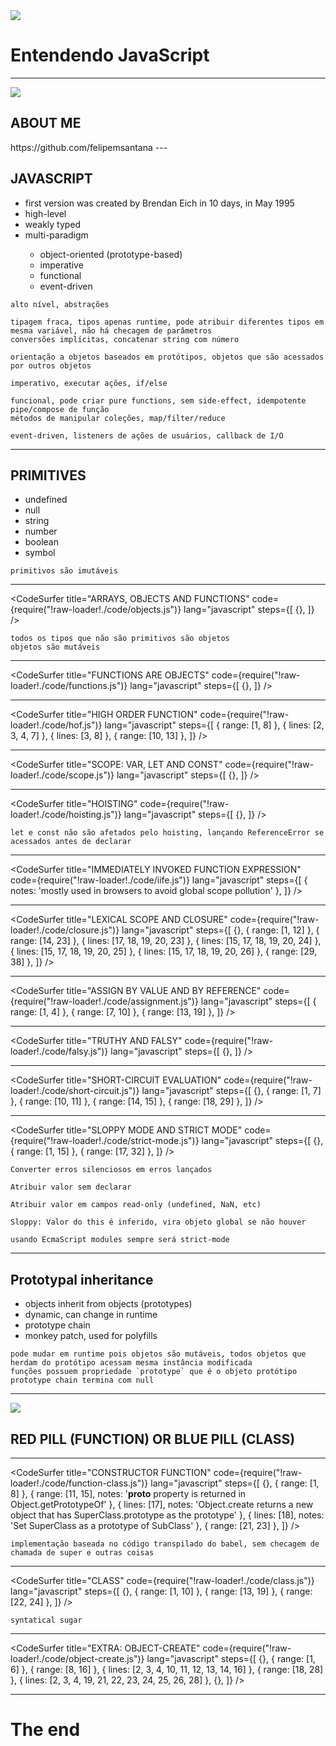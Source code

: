 

<Image src='/logo.png' size='600px auto'>
  <h1>Entendendo JavaScript</h1>
</Image>

---

<Image src='/me.jpg' size='500px auto'>
  <h2>ABOUT ME</h2>
  https://github.com/felipemsantana
</Image>
---

## JAVASCRIPT
<ul style={{ textAlign: 'left' }}>
  <li>first version was created by Brendan Eich in 10 days, in May 1995</li>
  <li>high-level</li>
  <li>weakly typed</li>
  <li>multi-paradigm</li>
  <ul>
    <li>object-oriented (prototype-based)</li>
    <li>imperative</li>
    <li>functional</li>
    <li>event-driven</li>
  </ul>
</ul>

```notes
alto nível, abstrações

tipagem fraca, tipos apenas runtime, pode atribuir diferentes tipos em mesma variável, não há checagem de parâmetros
conversões implícitas, concatenar string com número

orientação a objetos baseados em protótipos, objetos que são acessados por outros objetos

imperativo, executar ações, if/else

funcional, pode criar pure functions, sem side-effect, idempotente
pipe/compose de função
métodos de manipular coleções, map/filter/reduce

event-driven, listeners de ações de usuários, callback de I/O
```

---

## PRIMITIVES
<ul style={{ textAlign: 'left' }}>
  <li>undefined</li>
  <li>null</li>
  <li>string</li>
  <li>number</li>
  <li>boolean</li>
  <li>symbol</li>
</ul>

```notes
primitivos são imutáveis
```
---

<CodeSurfer
  title="ARRAYS, OBJECTS AND FUNCTIONS"
  code={require("!raw-loader!./code/objects.js")}
  lang="javascript"
  steps={[
    {},
  ]}
/>

```notes
todos os tipos que não são primitivos são objetos
objetos são mutáveis
```

---

<CodeSurfer
  title="FUNCTIONS ARE OBJECTS"
  code={require("!raw-loader!./code/functions.js")}
  lang="javascript"
  steps={[
    {},
  ]}
/>

---

<CodeSurfer
  title="HIGH ORDER FUNCTION"
  code={require("!raw-loader!./code/hof.js")}
  lang="javascript"
  steps={[
    { range: [1, 8] },
    { lines: [2, 3, 4, 7] },
    { lines: [3, 8] },
    { range: [10, 13] },
  ]}
/>

---

<CodeSurfer
  title="SCOPE: VAR, LET AND CONST"
  code={require("!raw-loader!./code/scope.js")}
  lang="javascript"
  steps={[
    {},
  ]}
/>

---

<CodeSurfer
  title="HOISTING"
  code={require("!raw-loader!./code/hoisting.js")}
  lang="javascript"
  steps={[
    {},
  ]}
/>

```notes
let e const não são afetados pelo hoisting, lançando ReferenceError se acessados antes de declarar
```
---

<CodeSurfer
  title="IMMEDIATELY INVOKED FUNCTION EXPRESSION"
  code={require("!raw-loader!./code/iife.js")}
  lang="javascript"
  steps={[
    { notes: 'mostly used in browsers to avoid global scope pollution' },
  ]}
/>

---

<CodeSurfer
  title="LEXICAL SCOPE AND CLOSURE"
  code={require("!raw-loader!./code/closure.js")}
  lang="javascript"
  steps={[
    {},
    { range: [1, 12] },
    { range: [14, 23] },
    { lines: [17, 18, 19, 20, 23] },
    { lines: [15, 17, 18, 19, 20, 24] },
    { lines: [15, 17, 18, 19, 20, 25] },
    { lines: [15, 17, 18, 19, 20, 26] },
    { range: [29, 38] },
  ]}
/>

---

<CodeSurfer
  title="ASSIGN BY VALUE AND BY REFERENCE"
  code={require("!raw-loader!./code/assignment.js")}
  lang="javascript"
  steps={[
    { range: [1, 4] },
    { range: [7, 10] },
    { range: [13, 19] },
  ]}
/>

---

<CodeSurfer
  title="TRUTHY AND FALSY"
  code={require("!raw-loader!./code/falsy.js")}
  lang="javascript"
  steps={[
    {},
  ]}
/>

---

<CodeSurfer
  title="SHORT-CIRCUIT EVALUATION"
  code={require("!raw-loader!./code/short-circuit.js")}
  lang="javascript"
  steps={[
    {},
    { range: [1, 7] },
    { range: [10, 11] },
    { range: [14, 15] },
    { range: [18, 29] },
  ]}
/>

---

<CodeSurfer
  title="SLOPPY MODE AND STRICT MODE"
  code={require("!raw-loader!./code/strict-mode.js")}
  lang="javascript"
  steps={[
    {},
    { range: [1, 15] },
    { range: [17, 32] },
  ]}
/>

```notes
Converter erros silenciosos em erros lançados

Atribuir valor sem declarar

Atribuir valor em campos read-only (undefined, NaN, etc)

Sloppy: Valor do this é inferido, vira objeto global se não houver

usando EcmaScript modules sempre será strict-mode
```

---

## Prototypal inheritance
<ul style={{ textAlign: 'left' }}>
  <li>objects inherit from objects (prototypes)</li>
  <li>dynamic, can change in runtime</li>
  <li>prototype chain</li>
  <li>monkey patch, used for polyfills</li>
</ul>

```notes
pode mudar em runtime pois objetos são mutáveis, todos objetos que herdam do protótipo acessam mesma instância modificada
funções possuem propriedade `prototype` que é o objeto protótipo
prototype chain termina com null
```

---

<Image src='/pill.jpg' size='602px auto'>
  <h2>RED PILL (FUNCTION) OR BLUE PILL (CLASS)</h2>
</Image>

---

<CodeSurfer
  title="CONSTRUCTOR FUNCTION"
  code={require("!raw-loader!./code/function-class.js")}
  lang="javascript"
  steps={[
    {},
    { range: [1, 8] },
    { range: [11, 15], notes: '__proto__ property is returned in Object.getPrototypeOf' },
    { lines: [17], notes: 'Object.create returns a new object that has SuperClass.prototype as the prototype' },
    { lines: [18], notes: 'Set SuperClass as a prototype of SubClass' },
    { range: [21, 23] },
  ]}
/>

```notes
implementação baseada no código transpilado do babel, sem checagem de chamada de super e outras coisas
```

---

<CodeSurfer
  title="CLASS"
  code={require("!raw-loader!./code/class.js")}
  lang="javascript"
  steps={[
    {},
    { range: [1, 10] },
    { range: [13, 19] },
    { range: [22, 24] },
  ]}
/>

```notes
syntatical sugar
```

---

<CodeSurfer
  title="EXTRA: OBJECT-CREATE"
  code={require("!raw-loader!./code/object-create.js")}
  lang="javascript"
  steps={[
    {},
    { range: [1, 6] },
    { range: [8, 16] },
    { lines: [2, 3, 4, 10, 11, 12, 13, 14, 16] },
    { range: [18, 28] },
    { lines: [2, 3, 4, 19, 21, 22, 23, 24, 25, 26, 28] },
    {},
  ]}
/>


---
# The end

